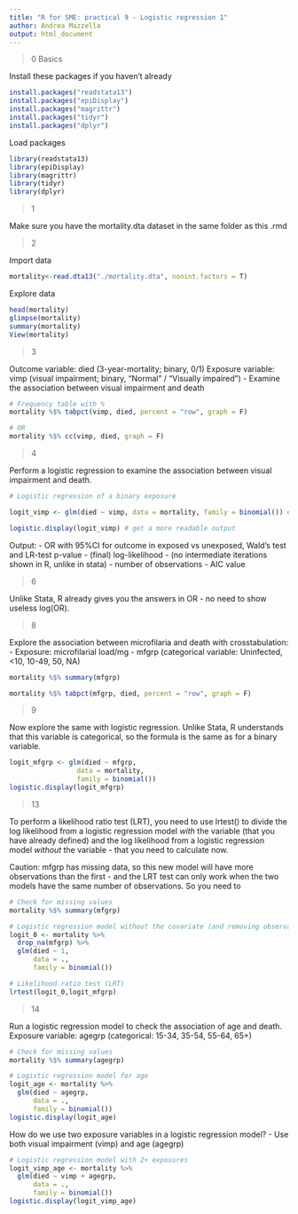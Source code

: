 ---
title: "R for SME: practical 9 - Logistic regression 1"
author: Andrea Mazzella
output: html_document
---
> 0 Basics

Install these packages if you haven't already
```{r}
install.packages("readstata13") 
install.packages("epiDisplay") 
install.packages("magrittr")
install.packages("tidyr")
install.packages("dplyr")
```

Load packages
```{r}
library(readstata13)
library(epiDisplay)
library(magrittr)
library(tidyr)
library(dplyr)
```
> 1

Make sure you have the mortality.dta dataset in the same folder as this .rmd

> 2

Import data
```{r}
mortality<-read.dta13("./mortality.dta", nonint.factors = T)
```

Explore data
```{r}
head(mortality)
glimpse(mortality)
summary(mortality)
View(mortality)
```

> 3

Outcome variable: died (3-year-mortality; binary, 0/1)
Exposure variable: vimp (visual impairment; binary, "Normal" / "Visually impaired")
- Examine the association between visual impairment and death
```{r}
# Frequency table with %
mortality %$% tabpct(vimp, died, percent = "row", graph = F)

# OR
mortality %$% cc(vimp, died, graph = F)
```

> 4

Perform a logistic regression to examine the association between visual impairment and death.
```{r}
# Logistic regression of a binary exposure

logit_vimp <- glm(died ~ vimp, data = mortality, family = binomial()) # create the model

logistic.display(logit_vimp) # get a more readable output
```
Output:
- OR with 95%CI for outcome in exposed vs unexposed, Wald's test and LR-test p-value
- (final) log-likelihood - (no intermediate iterations shown in R, unlike in stata)
- number of observations
- AIC value

> 6

Unlike Stata, R already gives you the answers in OR - no need to show useless log(OR).

> 8

Explore the association between microfilaria and death with crosstabulation:
- Exposure: microfilarial load/mg - mfgrp (categorical variable: Uninfected, <10, 10-49, 50, NA)
```{r}
mortality %$% summary(mfgrp)

mortality %$% tabpct(mfgrp, died, percent = "row", graph = F)
```


> 9

Now explore the same with logistic regression.
Unlike Stata, R understands that this variable is categorical, so the formula is the same as for a binary variable.

```{r}
logit_mfgrp <- glm(died ~ mfgrp,
                 data = mortality,
                 family = binomial())
logistic.display(logit_mfgrp)
```

> 13

To perform a likelihood ratio test (LRT), you need to use lrtest() to divide the log likelihood from a logistic regression model *with* the variable (that you have already defined) and the log likelihood from a logistic regression model *without* the variable - that you need to calculate now.

Caution: mfgrp has missing data, so this new model will have more observations than the first - and the LRT test can only work when the two models have the same number of observations. So you need to 
```{r}
# Check for missing values
mortality %$% summary(mfgrp)

# Logistic regression model without the covariate (and removing observations with a missing value in mfgrb)
logit_0 <- mortality %>%
  drop_na(mfgrp) %>%
  glm(died ~ 1,
      data = .,
      family = binomial())

# Likelihood ratio test (LRT)
lrtest(logit_0,logit_mfgrp)
```

> 14

Run a logistic regression model to check the association of age and death.
Exposure variable: agegrp (categorical: 15-34, 35-54, 55-64, 65+)
```{r}
# Check for missing values
mortality %$% summary(agegrp)

# Logistic regression model for age
logit_age <- mortality %>%
  glm(died ~ agegrp,
      data = .,
      family = binomial())
logistic.display(logit_age)
```

How do we use two exposure variables in a logistic regression model?
- Use both visual impairment (vimp) and age (agegrp)
```{r}
# Logistic regression model with 2+ exposures
logit_vimp_age <- mortality %>%
  glm(died ~ vimp + agegrp,
      data = .,
      family = binomial())
logistic.display(logit_vimp_age)
```
